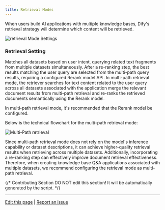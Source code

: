 ```yaml
---
title: Retrieval Modes
---
```



When users build AI applications with multiple knowledge bases, Dify's retrieval strategy will determine which content will be retrieved.

![retrieval Mode Settings](https://assets-docs.dify.ai/dify-enterprise-mintlify/en/learn-more/extended-reading/retrieval-augment/a44e23f00203fd85d16b090403f8fb58.png)

### Retrieval Setting

Matches all datasets based on user intent, querying related text fragments from multiple datasets simultaneously. After a re-ranking step, the best results matching the user query are selected from the multi-path query results, requiring a configured Rerank model API. In multi-path retrieval mode, the retriever searches for text content related to the user query across all datasets associated with the application merge the relevant document results from multi-path retrieval and re-ranks the retrieved documents semantically using the Rerank model.

In multi-path retrieval mode, it's recommended that the Rerank model be configured.

Below is the technical flowchart for the multi-path retrieval mode:

![Multi-Path retrieval](https://assets-docs.dify.ai/dify-enterprise-mintlify/en/learn-more/extended-reading/retrieval-augment/64007d543f1c5c3f2e87d606d79d04d3.png)

Since multi-path retrieval mode does not rely on the model's inference capability or dataset descriptions, it can achieve higher-quality retrieval results when retrieving across multiple datasets. Additionally, incorporating a re-ranking step can effectively improve document retrieval effectiveness. Therefore, when creating knowledge base Q\&A applications associated with multiple datasets, we recommend configuring the retrieval mode as multi-path retrieval.

{/*
Contributing Section
DO NOT edit this section!
It will be automatically generated by the script.
*/}

---

[Edit this page](https://github.com/langgenius/dify-docs/edit/main/en/learn-more/extended-reading/retrieval-augment/retrieval.mdx) | [Report an issue](https://github.com/langgenius/dify-docs/issues/new?title=Documentation%20Issue%3A%20e&body=%23%23%20Issue%20Description%0A%3C%21--%20Please%20briefly%20describe%20the%20issue%20you%20found%20--%3E%0A%0A%23%23%20Page%20Link%0Ahttps%3A%2F%2Fgithub.com%2Flanggenius%2Fdify-docs%2Fblob%2Fmain%2Fen/learn-more/extended-reading/retrieval-augment%2Fretrieval.mdx%0A%0A%23%23%20Suggested%20Changes%0A%3C%21--%20If%20you%20have%20specific%20suggestions%20for%20changes%2C%20please%20describe%20them%20here%20--%3E%0A%0A%3C%21--%20Thank%20you%20for%20helping%20improve%20our%20documentation%21%20--%3E)

